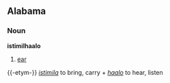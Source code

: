 ==Alabama==
===Noun===
'''istimilhaalo'''
#[[ear]]

{{-etym-}}
''[[istimila]]'' to bring, carry + ''[[haalo]]'' to hear, listen